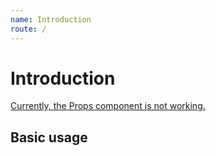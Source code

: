 ```yaml
---
name: Introduction
route: /
---
```



# Introduction

<Props of={Greeting} />

[Currently, the Props component is not working.](https://github.com/pedronauck/docz/issues/717)

## Basic usage

<Playground>
  <Greeting name="World" />
</Playground>

